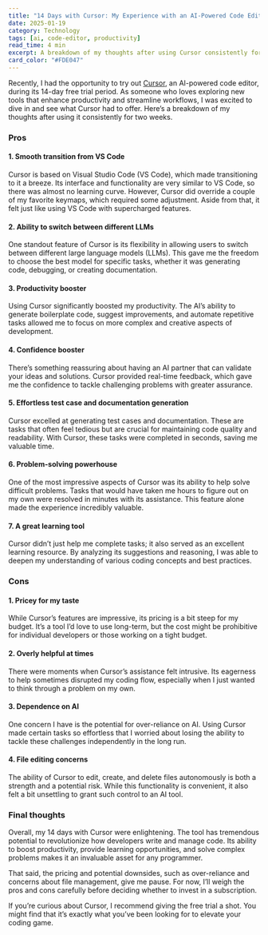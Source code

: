 ```yaml
---
title: "14 Days with Cursor: My Experience with an AI-Powered Code Editor"
date: 2025-01-19
category: Technology
tags: [ai, code-editor, productivity]
read_time: 4 min
excerpt: A breakdown of my thoughts after using Cursor consistently for two weeks
card_color: "#FDE047"
---
```


Recently, I had the opportunity to try out [Cursor](https://www.cursor.com/), an AI-powered code editor, during its 14-day free trial period. As someone who loves exploring new tools that enhance productivity and streamline workflows, I was excited to dive in and see what Cursor had to offer. Here’s a breakdown of my thoughts after using it consistently for two weeks.

### Pros

#### 1. Smooth transition from VS Code

Cursor is based on Visual Studio Code (VS Code), which made transitioning to it a breeze. Its interface and functionality are very similar to VS Code, so there was almost no learning curve. However, Cursor did override a couple of my favorite keymaps, which required some adjustment. Aside from that, it felt just like using VS Code with supercharged features.

#### 2. Ability to switch between different LLMs

One standout feature of Cursor is its flexibility in allowing users to switch between different large language models (LLMs). This gave me the freedom to choose the best model for specific tasks, whether it was generating code, debugging, or creating documentation.

#### 3. Productivity booster
Using Cursor significantly boosted my productivity. The AI’s ability to generate boilerplate code, suggest improvements, and automate repetitive tasks allowed me to focus on more complex and creative aspects of development.

#### 4. Confidence booster

There’s something reassuring about having an AI partner that can validate your ideas and solutions. Cursor provided real-time feedback, which gave me the confidence to tackle challenging problems with greater assurance.

#### 5. Effortless test case and documentation generation

Cursor excelled at generating test cases and documentation. These are tasks that often feel tedious but are crucial for maintaining code quality and readability. With Cursor, these tasks were completed in seconds, saving me valuable time.

#### 6. Problem-solving powerhouse

One of the most impressive aspects of Cursor was its ability to help solve difficult problems. Tasks that would have taken me hours to figure out on my own were resolved in minutes with its assistance. This feature alone made the experience incredibly valuable.

#### 7. A great learning tool

Cursor didn’t just help me complete tasks; it also served as an excellent learning resource. By analyzing its suggestions and reasoning, I was able to deepen my understanding of various coding concepts and best practices.

### Cons

#### 1. Pricey for my taste

While Cursor’s features are impressive, its pricing is a bit steep for my budget. It’s a tool I’d love to use long-term, but the cost might be prohibitive for individual developers or those working on a tight budget.

#### 2. Overly helpful at times

There were moments when Cursor’s assistance felt intrusive. Its eagerness to help sometimes disrupted my coding flow, especially when I just wanted to think through a problem on my own.

#### 3. Dependence on AI

One concern I have is the potential for over-reliance on AI. Using Cursor made certain tasks so effortless that I worried about losing the ability to tackle these challenges independently in the long run.

#### 4. File editing concerns

The ability of Cursor to edit, create, and delete files autonomously is both a strength and a potential risk. While this functionality is convenient, it also felt a bit unsettling to grant such control to an AI tool.

### Final thoughts

Overall, my 14 days with Cursor were enlightening. The tool has tremendous potential to revolutionize how developers write and manage code. Its ability to boost productivity, provide learning opportunities, and solve complex problems makes it an invaluable asset for any programmer.

That said, the pricing and potential downsides, such as over-reliance and concerns about file management, give me pause. For now, I’ll weigh the pros and cons carefully before deciding whether to invest in a subscription.

If you’re curious about Cursor, I recommend giving the free trial a shot. You might find that it’s exactly what you’ve been looking for to elevate your coding game.